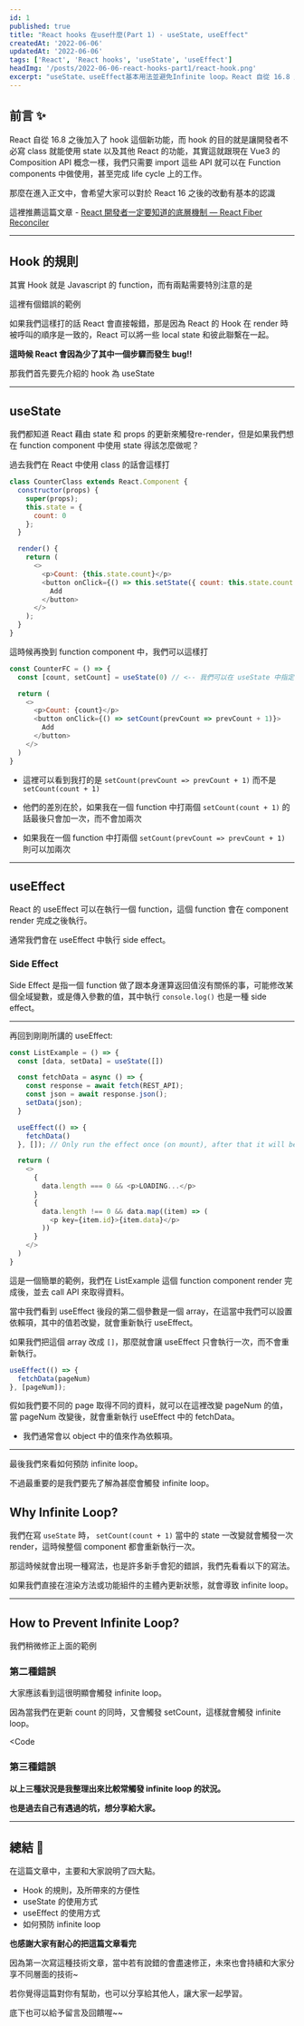 ```yaml
---
id: 1
published: true
title: "React hooks 在use什麼(Part 1) - useState, useEffect"
createdAt: '2022-06-06'
updatedAt: '2022-06-06'
tags: ['React', 'React hooks', 'useState', 'useEffect']
headImg: '/posts/2022-06-06-react-hooks-part1/react-hook.png'
excerpt: "useState、useEffect基本用法並避免Infinite loop。React 自從 16.8 之後加入了 hook 這個新功能，而 hook 的目的就是讓開發者不必寫 class 就能使用 state 以及其他 React 的功能，其實這就跟現在 Vue3 的 Composition API 概念一樣，我們只需要 import 這些 API 就可以在 Function components 中做使用，甚至完成 life cycle 上的工作。"
---
```


[//]: # (<Image)

[//]: # (    src="/posts/2022-06-06-react-hooks-part1/react-hook.png")

[//]: # (    alt="React hooks 在use什麼&#40;Part 1&#41;")

[//]: # (/>)

## 前言 ✨

React 自從 16.8 之後加入了 hook 這個新功能，而 hook 的目的就是讓開發者不必寫 class 就能使用 state 以及其他 React 的功能，其實這就跟現在 Vue3 的 Composition API 概念一樣，我們只需要 import 這些 API 就可以在 Function components 中做使用，甚至完成 life cycle 上的工作。

那麼在進入正文中，會希望大家可以對於 React 16 之後的改動有基本的認識

這裡推薦這篇文章 - [React 開發者一定要知道的底層機制 — React Fiber Reconciler]( https://medium.com/starbugs/react-%E9%96%8B%E7%99%BC%E8%80%85%E4%B8%80%E5%AE%9A%E8%A6%81%E7%9F%A5%E9%81%93%E7%9A%84%E5%BA%95%E5%B1%A4%E6%9E%B6%E6%A7%8B-react-fiber-c3ccd3b047a1)

---

## Hook 的規則

其實 Hook 就是 Javascript 的 function，而有兩點需要特別注意的是

[//]: # (<Quote)

[//]: # (    type={'warning'})

[//]: # (>)

[//]: # (    ### 我們只在最上層呼叫 Hook)

[//]: # ()
[//]: # (    - **不要在迴圈、條件式或是巢狀的 function 內呼叫 Hook**)

[//]: # (</Quote>)

這裡有個錯誤的範例

[//]: # (<Code)

[//]: # (    text={'這是錯的!!'})

[//]: # (    type={'error'})

[//]: # (>)

[//]: # (    ```javascript)

[//]: # (    if &#40;condition&#41; {)

[//]: # (      useEffect&#40;&#40;&#41; => {)

[//]: # (        fetchData&#40;&#41;)

[//]: # (      }, []&#41;;)

[//]: # (    })

[//]: # (    ```)

[//]: # (</Code>)

如果我們這樣打的話 React 會直接報錯，那是因為 React 的 Hook 在 render 時被呼叫的順序是一致的，React 可以將一些 local state 和彼此聯繫在一起。

**這時候 React 會因為少了其中一個步驟而發生 bug!!**

[//]: # (<Code)

[//]: # (    text={'這是對的'})

[//]: # (    type={'success'})

[//]: # (>)

[//]: # (    ```javascript)

[//]: # (    useEffect&#40;&#40;&#41; => {)

[//]: # (      if &#40;condition&#41; fetchData&#40;&#41;)

[//]: # (    }, []&#41;;)

[//]: # (    ```)

[//]: # (</Code>)

[//]: # (<Quote)

[//]: # (    type={'success'})

[//]: # (>)

[//]: # (    - 在任何 early return 之前，我們可以在 React 的 function component 中的最上層使用 Hook。)

[//]: # ()
[//]: # (    - 藉由遵循這些規則，你可以確保當每次一個 component render 時 Hook 都依照正確的順序被呼叫。)

[//]: # ()
[//]: # (    - React 的官方文件有更清楚的範例，可以參考 [Rules of Hooks]&#40;https://reactjs.org/docs/hooks-rules.html&#41;)

[//]: # (</Quote>)

那我們首先要先介紹的 hook 為 useState

---

## useState

我們都知道 React 藉由 state 和 props 的更新來觸發re-render，但是如果我們想在 function component 中使用 state 得該怎麼做呢？

過去我們在 React 中使用 class 的話會這樣打

```javascript
class CounterClass extends React.Component {
  constructor(props) {
    super(props);
    this.state = {
      count: 0
    };
  }

  render() {
    return (
      <>
        <p>Count: {this.state.count}</p>
        <button onClick={() => this.setState({ count: this.state.count + 1 })}>
          Add
        </button>
      </>
    );
  }
}
```

這時候再換到 function component 中，我們可以這樣打

```javascript
const CounterFC = () => {
  const [count, setCount] = useState(0) // <-- 我們可以在 useState 中指定初始值

  return (
    <>
      <p>Count: {count}</p>
      <button onClick={() => setCount(prevCount => prevCount + 1)}>
        Add
      </button>
    </>
  )
}
```

[//]: # (<Quote)

[//]: # (    type={'info'})

[//]: # (>)

[//]: # (    ### 是不是少了很多，看起來也直觀一些了)

[//]: # ()
[//]: # (    - 而且我們也不必寫到 `this` 這個很常讓初學 Javascript 的人感到困惑的東西)

[//]: # (</Quote>)

 - 這裡可以看到我打的是 `setCount(prevCount => prevCount + 1)` 而不是 `setCount(count + 1)`

 - 他們的差別在於，如果我在一個 function 中打兩個 `setCount(count + 1)` 的話最後只會加一次，而不會加兩次

 - 如果我在一個 function 中打兩個 `setCount(prevCount => prevCount + 1)` 則可以加兩次

---

## useEffect

React 的 useEffect 可以在執行一個 function，這個 function 會在 component render 完成之後執行。

通常我們會在 useEffect 中執行 side effect。

### Side Effect

Side Effect 是指一個 function 做了跟本身運算返回值沒有關係的事，可能修改某個全域變數，或是傳入參數的值，其中執行 `console.log()` 也是一種 side effect。

[//]: # (<Quote)

[//]: # (    type={'info'})

[//]: # (>)

[//]: # (    在 React 中常見的 side effect:)

[//]: # (    - 執行 console.log&#40;&#41;)

[//]: # (    - fetch data)

[//]: # (    - 設定 subscription)

[//]: # (    - 動改變 React component 中的 DOM。)

[//]: # (</Quote>)

---

再回到剛剛所講的 useEffect:

[//]: # (<Quote)

[//]: # (    type={'info'})

[//]: # (>)

[//]: # (     - 在 React class 生命週期中， componentDidMount、componentDidUpdate、componentWillUnmount 其實可以被視為 useEffect 的組合。)

[//]: # (</Quote>)

```javascript
const ListExample = () => {
  const [data, setData] = useState([])

  const fetchData = async () => {
    const response = await fetch(REST_API);
    const json = await response.json();
    setData(json);
  }

  useEffect(() => {
    fetchData()
  }, []); // Only run the effect once (on mount), after that it will be skipped.

  return (
    <>
      {
        data.length === 0 && <p>LOADING...</p>
      }
      {
        data.length !== 0 && data.map((item) => (
          <p key={item.id}>{item.data}</p>
        ))
      }
    </>
  )
}
```

這是一個簡單的範例，我們在 ListExample 這個 function component render 完成後，並去 call API 來取得資料。

當中我們看到 useEffect 後段的第二個參數是一個 array，在這當中我們可以設置依賴項，其中的值若改變，就會重新執行 useEffect。

如果我們把這個 array 改成 `[]`，那麼就會讓 useEffect 只會執行一次，而不會重新執行。

```javascript
useEffect(() => {
  fetchData(pageNum)
}, [pageNum]);
```

假如我們要不同的 page 取得不同的資料，就可以在這裡改變 pageNum 的值，當 pageNum 改變後，就會重新執行 useEffect 中的 fetchData。

[//]: # (<Quote)

[//]: # (    type={'warning'})

[//]: # (>)

[//]: # (    - 這裡要注意我們的依賴項，是不會設置 array 或 object 的。)

[//]: # (    - 在 Javascript 中兩個 object 或 array 就算裡面的值一樣，也會被視為不同的。)

[//]: # (    - `[ 'a', 'b' ] === [ 'a', 'b' ]` 會回傳 `false`。)

[//]: # (    - 這樣會導致 React 不能正常的執行 useEffect。)

[//]: # (</Quote>)

 - 我們通常會以 object 中的值來作為依賴項。

[//]: # (<Code)

[//]: # (    type={'success'})

[//]: # (    text={'建議這樣寫'})

[//]: # (>)

[//]: # (    ```javascript)

[//]: # (    useEffect&#40;&#40;&#41; => {)

[//]: # (      fetchDataById&#40;data.id&#41;)

[//]: # (    }, [data.id]&#41;;)

[//]: # (    ```)

[//]: # (</Code>)

---

最後我們來看如何預防 infinite loop。

不過最重要的是我們要先了解為甚麼會觸發 infinite loop。

## Why Infinite Loop?

我們在寫 `useState` 時， `setCount(count + 1)` 當中的 state 一改變就會觸發一次 render，這時候整個 component 都會重新執行一次。

那這時候就會出現一種寫法，也是許多新手會犯的錯誤，我們先看看以下的寫法。

[//]: # (<Code)

[//]: # (    type={'error'})

[//]: # (    text={'這是錯的 - infinite loop'})

[//]: # (>)

[//]: # (    ```javascript)

[//]: # (    const CounterFC = &#40;&#41; => {)

[//]: # (      const [count, setCount] = useState&#40;0&#41;)

[//]: # ()
[//]: # (      setCount&#40;count + 1&#41; // infinite loop)

[//]: # (      return &#40;)

[//]: # (        <>)

[//]: # (          <p>Count: {count}</p>)

[//]: # (        </>)

[//]: # (      &#41;)

[//]: # (    })

[//]: # (    ```)

[//]: # (</Code>)

如果我們直接在渲染方法或功能組件的主體內更新狀態，就會導致 infinite loop。

[//]: # (<Quote)

[//]: # (    type={'error'})

[//]: # (>)

[//]: # (    - state updates → triggers re-render → state updates → triggers re-render → … → infinite loop)

[//]: # (</Quote>)

---

## How to Prevent Infinite Loop?

[//]: # (<Quote)

[//]: # (    type={'info'})

[//]: # (>)

[//]: # (    - 我們可以使用 `useEffect` 來防止 infinite loop，藉由 sideEffect 的方式來更新 state。)

[//]: # (</Quote>)

我們稍微修正上面的範例

[//]: # (<Code)

[//]: # (    type={'info'})

[//]: # (    text={'藉由 onMount 來觸發'})

[//]: # (>)

[//]: # (    ```javascript)

[//]: # (    const CounterFC = &#40;&#41; => {)

[//]: # (      const [count, setCount] = useState&#40;0&#41;)

[//]: # (      useEffect&#40;&#40;&#41; => {)

[//]: # (        setCount&#40;count + 1&#41;)

[//]: # (      }, []&#41;)

[//]: # ()
[//]: # (      return &#40;)

[//]: # (        <>)

[//]: # (          <p>Count: {count}</p>)

[//]: # (        </>)

[//]: # (      &#41;)

[//]: # (    })

[//]: # (    ```)

[//]: # (</Code>)

### 第二種錯誤

[//]: # (<Code)

[//]: # (    type={'error'})

[//]: # (    text={'這是錯的 - infinite loop'})

[//]: # (>)

[//]: # (    ```javascript)

[//]: # (    const CounterFC = &#40;&#41; => {)

[//]: # (      const [count, setCount] = useState&#40;0&#41;)

[//]: # (      useEffect&#40;&#40;&#41; => {)

[//]: # (        setCount&#40;count + 1&#41; // infinite loop)

[//]: # (      }, [count]&#41;)

[//]: # ()
[//]: # (      return &#40;)

[//]: # (        <>)

[//]: # (          <p>Count: {count}</p>)

[//]: # (        </>)

[//]: # (      &#41;)

[//]: # (    })

[//]: # (    ```)

[//]: # (</Code>)

大家應該看到這很明顯會觸發 infinite loop。

因為當我們在更新 count 的同時，又會觸發 setCount，這樣就會觸發 infinite loop。

[//]: # (<Quote)

[//]: # (    type={'error'})

[//]: # (>)

[//]: # (    - state updates → triggers re-render → state updates → triggers re-render → … → infinite loop)

[//]: # (</Quote>)

[//]: # (<Quote)

[//]: # (    type={'info'})

[//]: # (>)

[//]: # (    - 我們可以藉由 event 來觸發。)

[//]: # (</Quote>)

<Code

[//]: # (    type={'info'})

[//]: # (    text={'藉由 onClick 來觸發'})

[//]: # (>)

[//]: # (    ```javascript)

[//]: # (    const CounterFC = &#40;&#41; => {)

[//]: # (      const [count, setCount] = useState&#40;0&#41;)

[//]: # ()
[//]: # (      return &#40;)

[//]: # (        <>)

[//]: # (          <p>Count: {count}</p>)

[//]: # (          <button onClick={&#40;&#41; => setCount&#40;1&#41;}>Add</button>)

[//]: # (        </>)

[//]: # (      &#41;)

[//]: # (    })

[//]: # (    ```)

[//]: # (</Code>)

[//]: # (<Quote)

[//]: # (    type={'warning'})

[//]: # (>)

[//]: # (    - 我們一定要在 `onClick` 中設置一個 function。)

[//]: # (    - 而不是 function 的執行過程，不然這也會觸發 infinite loop。)

[//]: # (</Quote>)

### 第三種錯誤

[//]: # (<Code)

[//]: # (    type={'error'})

[//]: # (    text={'這是錯的 - infinite loop'})

[//]: # (>)

[//]: # (    ```javascript)

[//]: # (    const CounterFC = &#40;&#41; => {)

[//]: # (      const [count, setCount] = useState&#40;0&#41;)

[//]: # ()
[//]: # (      return &#40;)

[//]: # (        <>)

[//]: # (          <p>Count: {count}</p>)

[//]: # (          <button)

[//]: # (            // infinite loop)

[//]: # (            onClick={setCount&#40;1&#41;}>)

[//]: # (            Add)

[//]: # (          </button>)

[//]: # (        </>)

[//]: # (      &#41;)

[//]: # (    })

[//]: # (    ```)

[//]: # (</Code>)

[//]: # (<Quote)

[//]: # (    type={'error'})

[//]: # (>)

[//]: # (    - state updates → triggers re-render → state updates → triggers re-render → … → infinite loop)

[//]: # (</Quote>)

**以上三種狀況是我整理出來比較常觸發 infinite loop 的狀況。**

**也是過去自己有遇過的坑，想分享給大家。**

---

## 總結 🎉

在這篇文章中，主要和大家說明了四大點。

 - Hook 的規則，及所帶來的方便性
 - useState 的使用方式
 - useEffect 的使用方式
 - 如何預防 infinite loop

**也感謝大家有耐心的把這篇文章看完**

因為第一次寫這種技術文章，當中若有說錯的會盡速修正，未來也會持續和大家分享不同層面的技術~

若你覺得這篇對你有幫助，也可以分享給其他人，讓大家一起學習。

底下也可以給予留言及回饋喔~~

